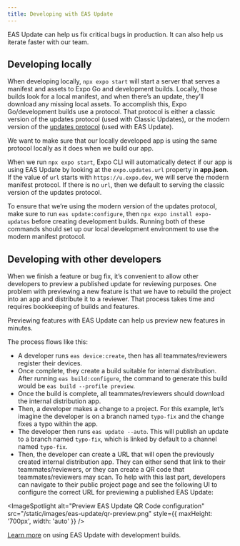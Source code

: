 ```yaml
---
title: Developing with EAS Update
---
```



EAS Update can help us fix critical bugs in production. It can also help us iterate faster with our team.

## Developing locally

When developing locally, `npx expo start` will start a server that serves a manifest and assets to Expo Go and development builds. Locally, those builds look for a local manifest, and when there’s an update, they’ll download any missing local assets. To accomplish this, Expo Go/development builds use a protocol. That protocol is either a classic version of the updates protocol (used with Classic Updates), or the modern version of the [updates protocol](/technical-specs/expo-updates-0) (used with EAS Update).

We want to make sure that our locally developed app is using the same protocol locally as it does when we build our app.

When we run `npx expo start`, Expo CLI will automatically detect if our app is using EAS Update by looking at the `expo.updates.url` property in **app.json**. If the value of `url` starts with `https://u.expo.dev`, we will serve the modern manifest protocol. If there is no `url`, then we default to serving the classic version of the updates protocol.

To ensure that we’re using the modern version of the updates protocol, make sure to run `eas update:configure`, then `npx expo install expo-updates` before creating development builds. Running both of these commands should set up our local development environment to use the modern manifest protocol.

## Developing with other developers

When we finish a feature or bug fix, it’s convenient to allow other developers to preview a published update for reviewing purposes. One problem with previewing a new feature is that we have to rebuild the project into an app and distribute it to a reviewer. That process takes time and requires bookkeeping of builds and features.

Previewing features with EAS Update can help us preview new features in minutes.

The process flows like this:

- A developer runs `eas device:create`, then has all teammates/reviewers register their devices.
- Once complete, they create a build suitable for internal distribution. After running `eas build:configure`, the command to generate this build would be `eas build --profile preview`.
- Once the build is complete, all teammates/reviewers should download the internal distribution app.
- Then, a developer makes a change to a project. For this example, let’s imagine the developer is on a branch named `typo-fix` and the change fixes a typo within the app.
- The developer then runs `eas update --auto`. This will publish an update to a branch named `typo-fix`, which is linked by default to a channel named `typo-fix`.
- Then, the developer can create a URL that will open the previously created internal distribution app. They can either send that link to their teammates/reviewers, or they can create a QR code that teammates/reviewers may scan. To help with this last part, developers can navigate to their public project page and see the following UI to configure the correct URL for previewing a published EAS Update:

<ImageSpotlight
  alt="Preview EAS Update QR Code configuration"
  src="/static/images/eas-update/qr-preview.png"
  style={{ maxHeight: '700px', width: 'auto' }}
/>

[Learn more](/eas-update/expo-dev-client) on using EAS Update with development builds.